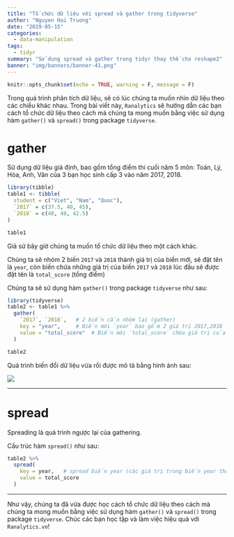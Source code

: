 ```yaml
---
title: "Tổ chức dữ liệu với spread và gather trong tidyverse"
author: "Nguyen Hai Truong"
date: "2019-05-15"
categories:
  - data-manipulation
tags:
  - tidyr
summary: "Sử dụng spread và gather trong tidyr thay thế cho reshape2"
banner: "img/banners/banner-41.png"
---
```


```r
knitr::opts_chunk$set(echo = TRUE, warning = F, message = F)
```

Trong quá trình phân tích dữ liệu, sẽ có lúc chúng ta muốn nhìn dữ liệu theo các chiều khác nhau. Trong bài viết này, `Ranalytics` sẽ hướng dẫn các bạn cách tổ chức dữ liệu theo cách  mà chúng ta mong muốn bằng việc sử dụng hàm `gather()` và `spread()` trong package `tidyverse`. 

# gather

Sử dụng dữ liệu giả định, bao gồm tổng điểm thi cuối năm 5 môn: Toán, Lý, Hóa, Anh, Văn của 3 bạn học sinh cấp 3 vào năm 2017, 2018.

```r
library(tibble)
table1 <- tibble(
  student = c("Viet", "Nam", "Quoc"),
  `2017` = c(37.5, 40, 45),
  `2018` = c(40, 40, 42.5)
)

table1
```

Giả sử bây giờ chúng ta muốn tổ chức dữ liệu theo một cách khác.

Chúng ta sẽ nhóm 2 biến `2017` và `2018` thành giá trị của biến mới, sẽ đặt tên là `year`, còn biến chứa những giá trị của biến `2017` và `2018` lúc đầu sẽ được đặt tên là `total_score` (tổng điểm)

Chúng ta sẽ sử dụng hàm `gather()` trong package `tidyverse` như sau:


```r
library(tidyverse)
table2 <- table1 %>% 
  gather(
    `2017`, `2018`,   # 2 biến cần nhóm lại (gather) 
    key = "year",     # Biến mới `year` bao gồm 2 giá trị 2017,2018
    value = "total_score"  # Biến mới `total_score` chứa giá trị của 2 biến `2017` và `2018` ban đầu
  )

table2
```

Quá trình biến đổi dữ liệu vừa rồi được mô tả bằng hình ảnh sau: 

![](/img/blog/20190515_gather_flow.png)

---

# spread

Spreading là quá trình ngược lại của gathering.

Cấu trúc hàm `spread()` như sau:

```r
table2 %>% 
  spread(
    key = year,   # spread biến year (các giá trị trong biến year thành các biến mới)
    value = total_score 
  )
```

---

Như vậy, chúng ta đã vừa được học cách tổ chức dữ liệu theo cách mà chúng ta mong muốn bằng việc sử dụng hàm `gather()` và `spread()` trong package `tidyverse`. Chúc các bạn học tập và làm việc hiệu quả với ``Ranalytics.vn``!

